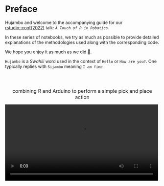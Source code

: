 # Preface {.unnumbered}

Hujambo and welcome to the accompanying guide for our [rstudio::conf(2022)](https://www.rstudio.com/conference/) talk: *`A Touch of R in Robotics`*.

In these series of notebooks, we try as much as possible to provide detailed explanations of the methodologies used along with the corresponding code.

We hope you enjoy it as much as we did 🤖.

::: callout-note
`Hujambo` is a *Swahili* word used in the context of `Hello` or `How are you?`. One typically replies with `Sijambo` meaning `I am fine`
:::

<br> <br>

<center><font size="3">combining R and Arduino to perform a simple pick and place action </font></center>

![](images/comp_traj.mp4){fig-align="center" width="500"}
